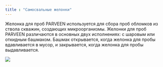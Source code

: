 ```yaml
---
title : "Самосвальные желонки"
---
```


Желонка для проб PARVEEN используется для сбора проб обломков из ствола скважин, создающих микроорганизмы. Желонки для проб PARVEEN различаются в основных двух исполнениях: с шаровым или откидным башмаком. Башмак открывается, когда желонка для пробы вдавливается в мусор, и закрывается, когда желонка для пробы выдавливается.

<img src="./sample-bailers.png" />
